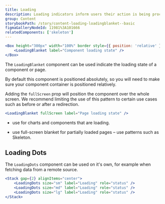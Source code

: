 ```yaml
---
title: Loading
description: Loading indicators inform users their action is being processed.
group: Content
storybookPath: /story/content-loading-loadingblanket--basic
figmaGalleryNodeId: 11981%3A101666
relatedComponents: ['skeleton']
---
```


```jsx live
<Box height="300px" width="100%" border style={{ position: 'relative' }}>
	<LoadingBlanket label="Component loading state" />
</Box>
```

The `LoadingBlanket` component can be used indicate the loading state of a component or page.

By default this component is positioned absolutely, so you will need to make sure your component container is positioned relatively.

Adding the `fullScreen` prop will position the component over the whole screen. We recommend limiting the use of this pattern to certain use cases such as before or after a redirection.

```jsx
<LoadingBlanket fullScreen label="Page loading state" />
```

<DoHeading />

- use for charts and components that are loading.

<DontHeading />

- use full-screen blanket for partially loaded pages – use patterns such as Skeleton.

## Loading Dots

The `LoadingDots` component can be used on it's own, for example when fetching data from a remote source.

```jsx live
<Stack gap={2} alignItems="center">
	<LoadingDots size="sm" label="Loading" role="status" />
	<LoadingDots size="md" label="Loading" role="status" />
	<LoadingDots size="lg" label="Loading" role="status" />
</Stack>
```
